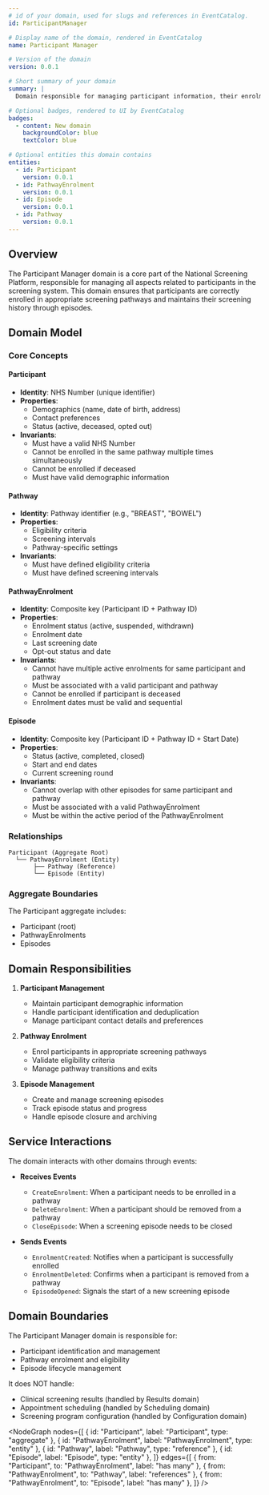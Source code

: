 ```yaml
---
# id of your domain, used for slugs and references in EventCatalog.
id: ParticipantManager

# Display name of the domain, rendered in EventCatalog
name: Participant Manager

# Version of the domain
version: 0.0.1

# Short summary of your domain
summary: |
  Domain responsible for managing participant information, their enrolment in screening pathways, and their screening episodes within the National Screening Platform.

# Optional badges, rendered to UI by EventCatalog
badges:
  - content: New domain
    backgroundColor: blue
    textColor: blue

# Optional entities this domain contains
entities:
  - id: Participant
    version: 0.0.1
  - id: PathwayEnrolment
    version: 0.0.1
  - id: Episode
    version: 0.0.1
  - id: Pathway
    version: 0.0.1
---
```


## Overview

The Participant Manager domain is a core part of the National Screening Platform, responsible for managing all aspects related to participants in the screening system. This domain ensures that participants are correctly enrolled in appropriate screening pathways and maintains their screening history through episodes.

## Domain Model

### Core Concepts

#### Participant

- **Identity**: NHS Number (unique identifier)
- **Properties**:
  - Demographics (name, date of birth, address)
  - Contact preferences
  - Status (active, deceased, opted out)
- **Invariants**:
  - Must have a valid NHS Number
  - Cannot be enrolled in the same pathway multiple times simultaneously
  - Cannot be enrolled if deceased
  - Must have valid demographic information

#### Pathway

- **Identity**: Pathway identifier (e.g., "BREAST", "BOWEL")
- **Properties**:
  - Eligibility criteria
  - Screening intervals
  - Pathway-specific settings
- **Invariants**:
  - Must have defined eligibility criteria
  - Must have defined screening intervals

#### PathwayEnrolment

- **Identity**: Composite key (Participant ID + Pathway ID)
- **Properties**:
  - Enrolment status (active, suspended, withdrawn)
  - Enrolment date
  - Last screening date
  - Opt-out status and date
- **Invariants**:
  - Cannot have multiple active enrolments for same participant and pathway
  - Must be associated with a valid participant and pathway
  - Cannot be enrolled if participant is deceased
  - Enrolment dates must be valid and sequential

#### Episode

- **Identity**: Composite key (Participant ID + Pathway ID + Start Date)
- **Properties**:
  - Status (active, completed, closed)
  - Start and end dates
  - Current screening round
- **Invariants**:
  - Cannot overlap with other episodes for same participant and pathway
  - Must be associated with a valid PathwayEnrolment
  - Must be within the active period of the PathwayEnrolment

### Relationships

```
Participant (Aggregate Root)
  └── PathwayEnrolment (Entity)
       ├── Pathway (Reference)
       └── Episode (Entity)
```

### Aggregate Boundaries

The Participant aggregate includes:

- Participant (root)
- PathwayEnrolments
- Episodes

## Domain Responsibilities

1. **Participant Management**

   - Maintain participant demographic information
   - Handle participant identification and deduplication
   - Manage participant contact details and preferences

2. **Pathway Enrolment**

   - Enrol participants in appropriate screening pathways
   - Validate eligibility criteria
   - Manage pathway transitions and exits

3. **Episode Management**
   - Create and manage screening episodes
   - Track episode status and progress
   - Handle episode closure and archiving

## Service Interactions

The domain interacts with other domains through events:

- **Receives Events**

  - `CreateEnrolment`: When a participant needs to be enrolled in a pathway
  - `DeleteEnrolment`: When a participant should be removed from a pathway
  - `CloseEpisode`: When a screening episode needs to be closed

- **Sends Events**
  - `EnrolmentCreated`: Notifies when a participant is successfully enrolled
  - `EnrolmentDeleted`: Confirms when a participant is removed from a pathway
  - `EpisodeOpened`: Signals the start of a new screening episode

## Domain Boundaries

The Participant Manager domain is responsible for:

- Participant identification and management
- Pathway enrolment and eligibility
- Episode lifecycle management

It does NOT handle:

- Clinical screening results (handled by Results domain)
- Appointment scheduling (handled by Scheduling domain)
- Screening program configuration (handled by Configuration domain)

<NodeGraph
  nodes={[
    { id: "Participant", label: "Participant", type: "aggregate" },
    { id: "PathwayEnrolment", label: "PathwayEnrolment", type: "entity" },
    { id: "Pathway", label: "Pathway", type: "reference" },
    { id: "Episode", label: "Episode", type: "entity" },
  ]}
  edges={[
    { from: "Participant", to: "PathwayEnrolment", label: "has many" },
    { from: "PathwayEnrolment", to: "Pathway", label: "references" },
    { from: "PathwayEnrolment", to: "Episode", label: "has many" },
  ]}
/>
